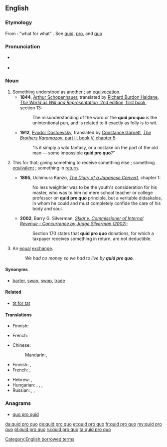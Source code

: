 {{was wotd|2009|August|17}}
==English==
{{rfc}}

===Etymology===
From {{etyl|la|en}} : "what for what" . See [[quid#Latin|quid]], [[pro#Latin|pro]], and [[quo#Latin|quo]]

===Pronunciation===
* {{a|UK}} {{IPA|/ˌkwɪd.pɹəʊˈkwəʊ/}}
* {{a|US}} {{IPA|/ˌkwɪd.pɹoʊˈkwoʊ/}}

===Noun===
{{en-noun|sg=[[quid]] [[pro]] [[quo]]|pl=quid pro quos|pl2=quae pro quibus|pl3=quid pro quibus|pl4=quid pro quibus}}

# Something understood as another ; an [[equivocation]].
#* '''1844''', [[w:Arthur Schopenhauer|Arthur Schopenhauer]], translated by [[s:Author:Richard Burdon Haldane|Richard Burdon Haldane]], [[s:The World as Will and Representation/First Book|''The World as Will and Representation'', 2nd edition, first book]], section 13:
#*: The misunderstanding of the word or the '''quid pro quo''' is the unintentional pun, and is related to it exactly as folly is to wit.
#* '''1912''', [[w:Fyodor Dostoevsky|Fyodor Dostoevsky]], translated by [[s:Constance Garnett|Constance Garnett]], [[s:The Brothers Karamazov/Book V/Chapter 5|''The Brothers Karamazov'', part II, book V, chapter 5]]:
#*: &ldquo;Is it simply a wild fantasy, or a mistake on the part of the old man &mdash; some impossible '''quid pro quo'''?&rdquo;
# {{legal}} This for that; giving something to receive something else ; something [[equivalent]] ; something in [[return]].
#* '''1895''', Uchimura Kanzo, [[s:The Diary of a Japanese Convert|''The Diary of a Japanese Convert'']], chapter 1:
#*: No less weightier was to be the youth's consideration for his master, who was to him no mere school teacher or college professor on '''quid pro quo''' principle, but a veritable didaskalos, in whom he could and must completely confide the care of his body and soul.
#* '''2002''', Barry G. Silverman, [[s:Sklar v. Commissioner of Internal Revenue - Concurrence by Judge Silverman (2002)|''Sklar v. Commissioner of Internal Revenue - Concurrence by Judge Silverman (2002)'']]:
#*: Section 170 states that '''quid pro quo''' donations, for which a taxpayer receives something in return, are not deductible.
# An [[equal]] [[exchange]].
#: ''We had no money so we had to live by '''quid pro quo'''.''

====Synonyms====
* {{sense|an equal exchange}} [[barter]], [[swap]], [[swop]], [[trade]]

====Related====
* [[tit for tat]]

====Translations====
{{trans-top|Something understood as another}}
* Finnish: {{t|fi|väärinkäsitys}}
{{trans-mid}}
* French: {{t+|fr|quiproquo|m}}
{{trans-bottom}}

{{trans-top|this for that}}
* Chinese:
*: Mandarin:{{t|zh|等價交換|sc=Hani}}, {{t|zh|等价交换|tr=děngjià jiāohuàn|sc=Hani}}
* Finnish: {{t-|fi|vaihtokauppa}}, {{t|fi|vastasuoritus}}
* French: {{t+|fr|contrepartie|f}}, {{t|fr|donnant donnant}}
{{trans-mid}}
* Hebrew: {{t|he|שמור לי ואשמור לך}}, {{t|he|יד רוחצת יד}} 
* Hungarian: {{t|hu|viszontszolgáltatás}}, {{t|hu|ellenszolgáltatás}}, {{t|hu|egyenérték}}, {{t|hu|ellenérték}}
* Russian: {{t|ru|услуга за услугу|tr=uslúga za uslúgu|sc=Cyrl}}, {{t|ru|нечто за нечто|tr=néčto za néčto|sc=Cyrl}}, {{qualifier|colloquial}} {{t|ru|дашь на дашь|tr=daš' na dáš'|sc=Cyrl}}
{{trans-bottom}}

===Anagrams===
* [[quo pro quid#English|quo pro quid]]

[[Category:English borrowed terms]]

[[da:quid pro quo]]
[[de:quid pro quo]]
[[et:quid pro quo]]
[[fr:quid pro quo]]
[[my:quid pro quo]]
[[pl:quid pro quo]]
[[ru:quid pro quo]]
[[ta:quid pro quo]]